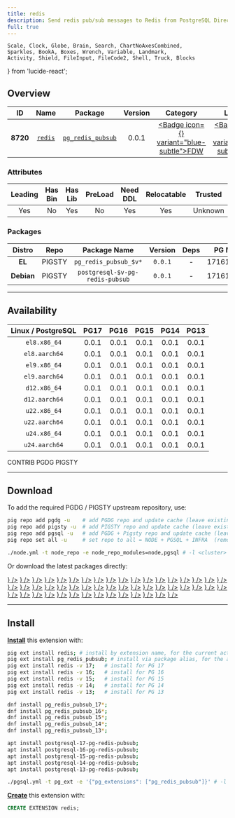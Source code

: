 ```yaml
---
title: redis
description: Send redis pub/sub messages to Redis from PostgreSQL Directly
full: true
---
```


    Scale, Clock, Globe, Brain, Search, ChartNoAxesCombined,
    Sparkles, BookA, Boxes, Wrench, Variable, Landmark,
    Activity, Shield, FileInput, FileCode2, Shell, Truck, Blocks
} from 'lucide-react';

## Overview

| <TooltipIconButton tooltip="Extension unique identifier" side="top">ID</TooltipIconButton> | <TooltipIconButton tooltip="Extension name" side="top">Name</TooltipIconButton> | <TooltipIconButton tooltip="Package name for installation" side="top">Package</TooltipIconButton> | <TooltipIconButton tooltip="Latest available extension version" side="top">Version</TooltipIconButton> | <TooltipIconButton tooltip="Extension category" side="top">Category</TooltipIconButton> | <TooltipIconButton tooltip="Open source license" side="top">License</TooltipIconButton> | <TooltipIconButton tooltip="Programming language" side="top">Lang</TooltipIconButton> |
|:--------:|:--------:|:----------:|:--------------:|:---------------------------------------:|:------------------------------------------------------:|:----:|
| **8720** | [`redis`](https://github.com/brettlaforge/pg_redis_pubsub) | [`pg_redis_pubsub`](/ext/redis) | 0.0.1 | <a href="/ext/fdw" className="no-underline"><Badge icon={<FileInput />} variant="blue-subtle">FDW</Badge></a> | <a href="/ext/list/license#mit" className="no-underline"><Badge icon={<Scale />} variant="blue-subtle">MIT</Badge></a> | <a href="/ext/list/lang#c"><Badge icon={<FileCode2 />} variant="blue-subtle">C</Badge></a> |

### Attributes

| <TooltipIconButton tooltip="The Primary Leading extension in the Package" side="top">Leading</TooltipIconButton> | <TooltipIconButton tooltip="Contains binary utils" side="top">Has Bin</TooltipIconButton> | <TooltipIconButton tooltip="Contains .so shared library files" side="top">Has Lib</TooltipIconButton> | <TooltipIconButton tooltip="Requires preloading via shared_preload_libraries" side="top">PreLoad</TooltipIconButton> | <TooltipIconButton tooltip="Requires CREATE EXTENSION DDL command" side="top">Need DDL</TooltipIconButton> | <TooltipIconButton tooltip="Can be installed in any schema" side="top">Relocatable</TooltipIconButton> | <TooltipIconButton tooltip="Can be created by non-superuser" side="top">Trusted</TooltipIconButton> | <TooltipIconButton tooltip="Schemas used by this extension" side="top">Schemas</TooltipIconButton> |
|:-------:|:-------:|:-------:|:-------:|:--------:|:-----------:|:-------:|:-------:|
| Yes | No | Yes | No | Yes | Yes | Unknown | - |

### Packages

| <TooltipIconButton tooltip="Linux distribution family, EL or Debian" side="top">Distro</TooltipIconButton> | <TooltipIconButton tooltip="Package repository" side="top">Repo</TooltipIconButton> | <TooltipIconButton tooltip="The RPM/DEB Package Name Pattern (replace $v with real pg major)" side="top">Package Name</TooltipIconButton> | <TooltipIconButton tooltip="Latest package version" side="top">Version</TooltipIconButton> | <TooltipIconButton tooltip="RPM/DEB Package dependencies" side="top">Deps</TooltipIconButton> | <TooltipIconButton tooltip="Available in these PostgreSQL Major Versions" side="top">PG Major</TooltipIconButton> |
|:----------:|:--------:|:------------------------:|:-----------:|:------------:|:------------------:|
|   **EL**   | <Badge variant="amber-subtle"><span className="font-bold">PIGSTY</span></Badge> | `pg_redis_pubsub_$v*` | `0.0.1` | - | <Badge variant="green-subtle">17</Badge><Badge variant="green-subtle">16</Badge><Badge variant="green-subtle">15</Badge><Badge variant="green-subtle">14</Badge><Badge variant="green-subtle">13</Badge> |
| **Debian** | <Badge variant="amber-subtle"><span className="font-bold">PIGSTY</span></Badge> | `postgresql-$v-pg-redis-pubsub` | `0.0.1` | - | <Badge variant="green-subtle">17</Badge><Badge variant="green-subtle">16</Badge><Badge variant="green-subtle">15</Badge><Badge variant="green-subtle">14</Badge><Badge variant="green-subtle">13</Badge> |



------

## Availability

| <TooltipIconButton tooltip="Linux Distro Arch / PostgreSQL Major Version" side="top">Linux / PostgreSQL </TooltipIconButton> | **PG17** | **PG16** | **PG15** | **PG14** | **PG13** |
|:-----:|:-----:|:-----:|:-----:|:-----:|:-----:|
| `el8.x86_64` | <Badge variant="amber-subtle">0.0.1</Badge> | <Badge variant="amber-subtle">0.0.1</Badge> | <Badge variant="amber-subtle">0.0.1</Badge> | <Badge variant="amber-subtle">0.0.1</Badge> | <Badge variant="amber-subtle">0.0.1</Badge> |
| `el8.aarch64` | <Badge variant="amber-subtle">0.0.1</Badge> | <Badge variant="amber-subtle">0.0.1</Badge> | <Badge variant="amber-subtle">0.0.1</Badge> | <Badge variant="amber-subtle">0.0.1</Badge> | <Badge variant="amber-subtle">0.0.1</Badge> |
| `el9.x86_64` | <Badge variant="amber-subtle">0.0.1</Badge> | <Badge variant="amber-subtle">0.0.1</Badge> | <Badge variant="amber-subtle">0.0.1</Badge> | <Badge variant="amber-subtle">0.0.1</Badge> | <Badge variant="amber-subtle">0.0.1</Badge> |
| `el9.aarch64` | <Badge variant="amber-subtle">0.0.1</Badge> | <Badge variant="amber-subtle">0.0.1</Badge> | <Badge variant="amber-subtle">0.0.1</Badge> | <Badge variant="amber-subtle">0.0.1</Badge> | <Badge variant="amber-subtle">0.0.1</Badge> |
| `d12.x86_64` | <Badge variant="amber-subtle">0.0.1</Badge> | <Badge variant="amber-subtle">0.0.1</Badge> | <Badge variant="amber-subtle">0.0.1</Badge> | <Badge variant="amber-subtle">0.0.1</Badge> | <Badge variant="amber-subtle">0.0.1</Badge> |
| `d12.aarch64` | <Badge variant="amber-subtle">0.0.1</Badge> | <Badge variant="amber-subtle">0.0.1</Badge> | <Badge variant="amber-subtle">0.0.1</Badge> | <Badge variant="amber-subtle">0.0.1</Badge> | <Badge variant="amber-subtle">0.0.1</Badge> |
| `u22.x86_64` | <Badge variant="amber-subtle">0.0.1</Badge> | <Badge variant="amber-subtle">0.0.1</Badge> | <Badge variant="amber-subtle">0.0.1</Badge> | <Badge variant="amber-subtle">0.0.1</Badge> | <Badge variant="amber-subtle">0.0.1</Badge> |
| `u22.aarch64` | <Badge variant="amber-subtle">0.0.1</Badge> | <Badge variant="amber-subtle">0.0.1</Badge> | <Badge variant="amber-subtle">0.0.1</Badge> | <Badge variant="amber-subtle">0.0.1</Badge> | <Badge variant="amber-subtle">0.0.1</Badge> |
| `u24.x86_64` | <Badge variant="amber-subtle">0.0.1</Badge> | <Badge variant="amber-subtle">0.0.1</Badge> | <Badge variant="amber-subtle">0.0.1</Badge> | <Badge variant="amber-subtle">0.0.1</Badge> | <Badge variant="amber-subtle">0.0.1</Badge> |
| `u24.aarch64` | <Badge variant="amber-subtle">0.0.1</Badge> | <Badge variant="amber-subtle">0.0.1</Badge> | <Badge variant="amber-subtle">0.0.1</Badge> | <Badge variant="amber-subtle">0.0.1</Badge> | <Badge variant="amber-subtle">0.0.1</Badge> |

<Badge variant="green-subtle"><span className="font-black">CONTRIB</span></Badge> <Badge variant="blue-subtle"><span className="font-black">PGDG</span></Badge> <Badge variant="amber-subtle"><span className="font-black">PIGSTY</span></Badge>

------

## Download

To add the required PGDG / PIGSTY upstream repository, use:

```bash tab="pig"
pig repo add pgdg -u    # add PGDG repo and update cache (leave existing repos)
pig repo add pigsty -u  # add PIGSTY repo and update cache (leave existing repos)
pig repo add pgsql -u   # add PGDG + Pigsty repo and update cache (leave existing repos)
pig repo set all -u     # set repo to all = NODE + PGSQL + INFRA  (remove existing repos)
```
```bash tab="pigsty"
./node.yml -t node_repo -e node_repo_modules=node,pgsql # -l <cluster>
```

Or download the latest packages directly:

<Files>
    <Folder name="el8.x86_64">
        <a href="https://repo.pigsty.io/yum/pgsql/el8.x86_64/pg_redis_pubsub_17-0.0.1-1PIGSTY.el8.x86_64.rpm"><File name="pg_redis_pubsub_17-0.0.1-1PIGSTY.el8.x86_64.rpm" icon={<Package className="text-emerald-500" />} /></a>
        <a href="https://repo.pigsty.io/yum/pgsql/el8.x86_64/pg_redis_pubsub_16-0.0.1-1PIGSTY.el8.x86_64.rpm"><File name="pg_redis_pubsub_16-0.0.1-1PIGSTY.el8.x86_64.rpm" icon={<Package className="text-emerald-500" />} /></a>
        <a href="https://repo.pigsty.io/yum/pgsql/el8.x86_64/pg_redis_pubsub_15-0.0.1-1PIGSTY.el8.x86_64.rpm"><File name="pg_redis_pubsub_15-0.0.1-1PIGSTY.el8.x86_64.rpm" icon={<Package className="text-emerald-500" />} /></a>
        <a href="https://repo.pigsty.io/yum/pgsql/el8.x86_64/pg_redis_pubsub_14-0.0.1-1PIGSTY.el8.x86_64.rpm"><File name="pg_redis_pubsub_14-0.0.1-1PIGSTY.el8.x86_64.rpm" icon={<Package className="text-emerald-500" />} /></a>
        <a href="https://repo.pigsty.io/yum/pgsql/el8.x86_64/pg_redis_pubsub_13-0.0.1-1PIGSTY.el8.x86_64.rpm"><File name="pg_redis_pubsub_13-0.0.1-1PIGSTY.el8.x86_64.rpm" icon={<Package className="text-emerald-500" />} /></a>
    </Folder>
    <Folder name="el8.aarch64">
        <a href="https://repo.pigsty.io/yum/pgsql/el8.aarch64/pg_redis_pubsub_17-0.0.1-1PIGSTY.el8.aarch64.rpm"><File name="pg_redis_pubsub_17-0.0.1-1PIGSTY.el8.aarch64.rpm" icon={<Package className="text-orange-500" />} /></a>
        <a href="https://repo.pigsty.io/yum/pgsql/el8.aarch64/pg_redis_pubsub_16-0.0.1-1PIGSTY.el8.aarch64.rpm"><File name="pg_redis_pubsub_16-0.0.1-1PIGSTY.el8.aarch64.rpm" icon={<Package className="text-orange-500" />} /></a>
        <a href="https://repo.pigsty.io/yum/pgsql/el8.aarch64/pg_redis_pubsub_15-0.0.1-1PIGSTY.el8.aarch64.rpm"><File name="pg_redis_pubsub_15-0.0.1-1PIGSTY.el8.aarch64.rpm" icon={<Package className="text-orange-500" />} /></a>
        <a href="https://repo.pigsty.io/yum/pgsql/el8.aarch64/pg_redis_pubsub_14-0.0.1-1PIGSTY.el8.aarch64.rpm"><File name="pg_redis_pubsub_14-0.0.1-1PIGSTY.el8.aarch64.rpm" icon={<Package className="text-orange-500" />} /></a>
        <a href="https://repo.pigsty.io/yum/pgsql/el8.aarch64/pg_redis_pubsub_13-0.0.1-1PIGSTY.el8.aarch64.rpm"><File name="pg_redis_pubsub_13-0.0.1-1PIGSTY.el8.aarch64.rpm" icon={<Package className="text-orange-500" />} /></a>
    </Folder>
    <Folder name="el9.x86_64">
        <a href="https://repo.pigsty.io/yum/pgsql/el9.x86_64/pg_redis_pubsub_17-0.0.1-1PIGSTY.el9.x86_64.rpm"><File name="pg_redis_pubsub_17-0.0.1-1PIGSTY.el9.x86_64.rpm" icon={<Package className="text-emerald-500" />} /></a>
        <a href="https://repo.pigsty.io/yum/pgsql/el9.x86_64/pg_redis_pubsub_16-0.0.1-1PIGSTY.el9.x86_64.rpm"><File name="pg_redis_pubsub_16-0.0.1-1PIGSTY.el9.x86_64.rpm" icon={<Package className="text-emerald-500" />} /></a>
        <a href="https://repo.pigsty.io/yum/pgsql/el9.x86_64/pg_redis_pubsub_15-0.0.1-1PIGSTY.el9.x86_64.rpm"><File name="pg_redis_pubsub_15-0.0.1-1PIGSTY.el9.x86_64.rpm" icon={<Package className="text-emerald-500" />} /></a>
        <a href="https://repo.pigsty.io/yum/pgsql/el9.x86_64/pg_redis_pubsub_14-0.0.1-1PIGSTY.el9.x86_64.rpm"><File name="pg_redis_pubsub_14-0.0.1-1PIGSTY.el9.x86_64.rpm" icon={<Package className="text-emerald-500" />} /></a>
        <a href="https://repo.pigsty.io/yum/pgsql/el9.x86_64/pg_redis_pubsub_13-0.0.1-1PIGSTY.el9.x86_64.rpm"><File name="pg_redis_pubsub_13-0.0.1-1PIGSTY.el9.x86_64.rpm" icon={<Package className="text-emerald-500" />} /></a>
    </Folder>
    <Folder name="el9.aarch64">
        <a href="https://repo.pigsty.io/yum/pgsql/el9.aarch64/pg_redis_pubsub_17-0.0.1-1PIGSTY.el9.aarch64.rpm"><File name="pg_redis_pubsub_17-0.0.1-1PIGSTY.el9.aarch64.rpm" icon={<Package className="text-orange-500" />} /></a>
        <a href="https://repo.pigsty.io/yum/pgsql/el9.aarch64/pg_redis_pubsub_16-0.0.1-1PIGSTY.el9.aarch64.rpm"><File name="pg_redis_pubsub_16-0.0.1-1PIGSTY.el9.aarch64.rpm" icon={<Package className="text-orange-500" />} /></a>
        <a href="https://repo.pigsty.io/yum/pgsql/el9.aarch64/pg_redis_pubsub_15-0.0.1-1PIGSTY.el9.aarch64.rpm"><File name="pg_redis_pubsub_15-0.0.1-1PIGSTY.el9.aarch64.rpm" icon={<Package className="text-orange-500" />} /></a>
        <a href="https://repo.pigsty.io/yum/pgsql/el9.aarch64/pg_redis_pubsub_14-0.0.1-1PIGSTY.el9.aarch64.rpm"><File name="pg_redis_pubsub_14-0.0.1-1PIGSTY.el9.aarch64.rpm" icon={<Package className="text-orange-500" />} /></a>
        <a href="https://repo.pigsty.io/yum/pgsql/el9.aarch64/pg_redis_pubsub_13-0.0.1-1PIGSTY.el9.aarch64.rpm"><File name="pg_redis_pubsub_13-0.0.1-1PIGSTY.el9.aarch64.rpm" icon={<Package className="text-orange-500" />} /></a>
    </Folder>
    <Folder name="d12.x86_64">
        <a href="https://repo.pigsty.io/apt/pgsql/bookworm/pool/main/p/pg-redis-pubsub/postgresql-17-pg-redis-pubsub_0.0.1-1PIGSTY~bookworm_amd64.deb"><File name="postgresql-17-pg-redis-pubsub_0.0.1-1PIGSTY~bookworm_amd64.deb" icon={<Box className="text-emerald-500" />} /></a>
        <a href="https://repo.pigsty.io/apt/pgsql/bookworm/pool/main/p/pg-redis-pubsub/postgresql-16-pg-redis-pubsub_0.0.1-1PIGSTY~bookworm_amd64.deb"><File name="postgresql-16-pg-redis-pubsub_0.0.1-1PIGSTY~bookworm_amd64.deb" icon={<Box className="text-emerald-500" />} /></a>
        <a href="https://repo.pigsty.io/apt/pgsql/bookworm/pool/main/p/pg-redis-pubsub/postgresql-15-pg-redis-pubsub_0.0.1-1PIGSTY~bookworm_amd64.deb"><File name="postgresql-15-pg-redis-pubsub_0.0.1-1PIGSTY~bookworm_amd64.deb" icon={<Box className="text-emerald-500" />} /></a>
        <a href="https://repo.pigsty.io/apt/pgsql/bookworm/pool/main/p/pg-redis-pubsub/postgresql-14-pg-redis-pubsub_0.0.1-1PIGSTY~bookworm_amd64.deb"><File name="postgresql-14-pg-redis-pubsub_0.0.1-1PIGSTY~bookworm_amd64.deb" icon={<Box className="text-emerald-500" />} /></a>
        <a href="https://repo.pigsty.io/apt/pgsql/bookworm/pool/main/p/pg-redis-pubsub/postgresql-13-pg-redis-pubsub_0.0.1-1PIGSTY~bookworm_amd64.deb"><File name="postgresql-13-pg-redis-pubsub_0.0.1-1PIGSTY~bookworm_amd64.deb" icon={<Box className="text-emerald-500" />} /></a>
    </Folder>
    <Folder name="d12.aarch64">
        <a href="https://repo.pigsty.io/apt/pgsql/bookworm/pool/main/p/pg-redis-pubsub/postgresql-17-pg-redis-pubsub_0.0.1-1PIGSTY~bookworm_arm64.deb"><File name="postgresql-17-pg-redis-pubsub_0.0.1-1PIGSTY~bookworm_arm64.deb" icon={<Box className="text-orange-500" />} /></a>
        <a href="https://repo.pigsty.io/apt/pgsql/bookworm/pool/main/p/pg-redis-pubsub/postgresql-16-pg-redis-pubsub_0.0.1-1PIGSTY~bookworm_arm64.deb"><File name="postgresql-16-pg-redis-pubsub_0.0.1-1PIGSTY~bookworm_arm64.deb" icon={<Box className="text-orange-500" />} /></a>
        <a href="https://repo.pigsty.io/apt/pgsql/bookworm/pool/main/p/pg-redis-pubsub/postgresql-15-pg-redis-pubsub_0.0.1-1PIGSTY~bookworm_arm64.deb"><File name="postgresql-15-pg-redis-pubsub_0.0.1-1PIGSTY~bookworm_arm64.deb" icon={<Box className="text-orange-500" />} /></a>
        <a href="https://repo.pigsty.io/apt/pgsql/bookworm/pool/main/p/pg-redis-pubsub/postgresql-14-pg-redis-pubsub_0.0.1-1PIGSTY~bookworm_arm64.deb"><File name="postgresql-14-pg-redis-pubsub_0.0.1-1PIGSTY~bookworm_arm64.deb" icon={<Box className="text-orange-500" />} /></a>
        <a href="https://repo.pigsty.io/apt/pgsql/bookworm/pool/main/p/pg-redis-pubsub/postgresql-13-pg-redis-pubsub_0.0.1-1PIGSTY~bookworm_arm64.deb"><File name="postgresql-13-pg-redis-pubsub_0.0.1-1PIGSTY~bookworm_arm64.deb" icon={<Box className="text-orange-500" />} /></a>
    </Folder>
    <Folder name="u22.x86_64">
        <a href="https://repo.pigsty.io/apt/pgsql/jammy/pool/main/p/pg-redis-pubsub/postgresql-17-pg-redis-pubsub_0.0.1-1PIGSTY~jammy_amd64.deb"><File name="postgresql-17-pg-redis-pubsub_0.0.1-1PIGSTY~jammy_amd64.deb" icon={<Box className="text-emerald-500" />} /></a>
        <a href="https://repo.pigsty.io/apt/pgsql/jammy/pool/main/p/pg-redis-pubsub/postgresql-16-pg-redis-pubsub_0.0.1-1PIGSTY~jammy_amd64.deb"><File name="postgresql-16-pg-redis-pubsub_0.0.1-1PIGSTY~jammy_amd64.deb" icon={<Box className="text-emerald-500" />} /></a>
        <a href="https://repo.pigsty.io/apt/pgsql/jammy/pool/main/p/pg-redis-pubsub/postgresql-15-pg-redis-pubsub_0.0.1-1PIGSTY~jammy_amd64.deb"><File name="postgresql-15-pg-redis-pubsub_0.0.1-1PIGSTY~jammy_amd64.deb" icon={<Box className="text-emerald-500" />} /></a>
        <a href="https://repo.pigsty.io/apt/pgsql/jammy/pool/main/p/pg-redis-pubsub/postgresql-14-pg-redis-pubsub_0.0.1-1PIGSTY~jammy_amd64.deb"><File name="postgresql-14-pg-redis-pubsub_0.0.1-1PIGSTY~jammy_amd64.deb" icon={<Box className="text-emerald-500" />} /></a>
        <a href="https://repo.pigsty.io/apt/pgsql/jammy/pool/main/p/pg-redis-pubsub/postgresql-13-pg-redis-pubsub_0.0.1-1PIGSTY~jammy_amd64.deb"><File name="postgresql-13-pg-redis-pubsub_0.0.1-1PIGSTY~jammy_amd64.deb" icon={<Box className="text-emerald-500" />} /></a>
    </Folder>
    <Folder name="u22.aarch64">
        <a href="https://repo.pigsty.io/apt/pgsql/jammy/pool/main/p/pg-redis-pubsub/postgresql-17-pg-redis-pubsub_0.0.1-1PIGSTY~jammy_arm64.deb"><File name="postgresql-17-pg-redis-pubsub_0.0.1-1PIGSTY~jammy_arm64.deb" icon={<Box className="text-orange-500" />} /></a>
        <a href="https://repo.pigsty.io/apt/pgsql/jammy/pool/main/p/pg-redis-pubsub/postgresql-16-pg-redis-pubsub_0.0.1-1PIGSTY~jammy_arm64.deb"><File name="postgresql-16-pg-redis-pubsub_0.0.1-1PIGSTY~jammy_arm64.deb" icon={<Box className="text-orange-500" />} /></a>
        <a href="https://repo.pigsty.io/apt/pgsql/jammy/pool/main/p/pg-redis-pubsub/postgresql-15-pg-redis-pubsub_0.0.1-1PIGSTY~jammy_arm64.deb"><File name="postgresql-15-pg-redis-pubsub_0.0.1-1PIGSTY~jammy_arm64.deb" icon={<Box className="text-orange-500" />} /></a>
        <a href="https://repo.pigsty.io/apt/pgsql/jammy/pool/main/p/pg-redis-pubsub/postgresql-14-pg-redis-pubsub_0.0.1-1PIGSTY~jammy_arm64.deb"><File name="postgresql-14-pg-redis-pubsub_0.0.1-1PIGSTY~jammy_arm64.deb" icon={<Box className="text-orange-500" />} /></a>
        <a href="https://repo.pigsty.io/apt/pgsql/jammy/pool/main/p/pg-redis-pubsub/postgresql-13-pg-redis-pubsub_0.0.1-1PIGSTY~jammy_arm64.deb"><File name="postgresql-13-pg-redis-pubsub_0.0.1-1PIGSTY~jammy_arm64.deb" icon={<Box className="text-orange-500" />} /></a>
    </Folder>
    <Folder name="u24.x86_64">
        <a href="https://repo.pigsty.io/apt/pgsql/noble/pool/main/p/pg-redis-pubsub/postgresql-17-pg-redis-pubsub_0.0.1-1PIGSTY~noble_amd64.deb"><File name="postgresql-17-pg-redis-pubsub_0.0.1-1PIGSTY~noble_amd64.deb" icon={<Box className="text-emerald-500" />} /></a>
        <a href="https://repo.pigsty.io/apt/pgsql/noble/pool/main/p/pg-redis-pubsub/postgresql-16-pg-redis-pubsub_0.0.1-1PIGSTY~noble_amd64.deb"><File name="postgresql-16-pg-redis-pubsub_0.0.1-1PIGSTY~noble_amd64.deb" icon={<Box className="text-emerald-500" />} /></a>
        <a href="https://repo.pigsty.io/apt/pgsql/noble/pool/main/p/pg-redis-pubsub/postgresql-15-pg-redis-pubsub_0.0.1-1PIGSTY~noble_amd64.deb"><File name="postgresql-15-pg-redis-pubsub_0.0.1-1PIGSTY~noble_amd64.deb" icon={<Box className="text-emerald-500" />} /></a>
        <a href="https://repo.pigsty.io/apt/pgsql/noble/pool/main/p/pg-redis-pubsub/postgresql-14-pg-redis-pubsub_0.0.1-1PIGSTY~noble_amd64.deb"><File name="postgresql-14-pg-redis-pubsub_0.0.1-1PIGSTY~noble_amd64.deb" icon={<Box className="text-emerald-500" />} /></a>
        <a href="https://repo.pigsty.io/apt/pgsql/noble/pool/main/p/pg-redis-pubsub/postgresql-13-pg-redis-pubsub_0.0.1-1PIGSTY~noble_amd64.deb"><File name="postgresql-13-pg-redis-pubsub_0.0.1-1PIGSTY~noble_amd64.deb" icon={<Box className="text-emerald-500" />} /></a>
    </Folder>
    <Folder name="u24.aarch64">
        <a href="https://repo.pigsty.io/apt/pgsql/noble/pool/main/p/pg-redis-pubsub/postgresql-17-pg-redis-pubsub_0.0.1-1PIGSTY~noble_arm64.deb"><File name="postgresql-17-pg-redis-pubsub_0.0.1-1PIGSTY~noble_arm64.deb" icon={<Box className="text-orange-500" />} /></a>
        <a href="https://repo.pigsty.io/apt/pgsql/noble/pool/main/p/pg-redis-pubsub/postgresql-16-pg-redis-pubsub_0.0.1-1PIGSTY~noble_arm64.deb"><File name="postgresql-16-pg-redis-pubsub_0.0.1-1PIGSTY~noble_arm64.deb" icon={<Box className="text-orange-500" />} /></a>
        <a href="https://repo.pigsty.io/apt/pgsql/noble/pool/main/p/pg-redis-pubsub/postgresql-15-pg-redis-pubsub_0.0.1-1PIGSTY~noble_arm64.deb"><File name="postgresql-15-pg-redis-pubsub_0.0.1-1PIGSTY~noble_arm64.deb" icon={<Box className="text-orange-500" />} /></a>
        <a href="https://repo.pigsty.io/apt/pgsql/noble/pool/main/p/pg-redis-pubsub/postgresql-14-pg-redis-pubsub_0.0.1-1PIGSTY~noble_arm64.deb"><File name="postgresql-14-pg-redis-pubsub_0.0.1-1PIGSTY~noble_arm64.deb" icon={<Box className="text-orange-500" />} /></a>
        <a href="https://repo.pigsty.io/apt/pgsql/noble/pool/main/p/pg-redis-pubsub/postgresql-13-pg-redis-pubsub_0.0.1-1PIGSTY~noble_arm64.deb"><File name="postgresql-13-pg-redis-pubsub_0.0.1-1PIGSTY~noble_arm64.deb" icon={<Box className="text-orange-500" />} /></a>
    </Folder>
</Files>

------

## Install

[**Install**](/docs/pgsql/extension/install) this extension with:

```bash tab="pig"
pig ext install redis; # install by extension name, for the current active PG version
pig ext install pg_redis_pubsub; # install via package alias, for the active PG version
pig ext install redis -v 17;   # install for PG 17
pig ext install redis -v 16;   # install for PG 16
pig ext install redis -v 15;   # install for PG 15
pig ext install redis -v 14;   # install for PG 14
pig ext install redis -v 13;   # install for PG 13
```
```bash tab="yum" 
dnf install pg_redis_pubsub_17*;
dnf install pg_redis_pubsub_16*;
dnf install pg_redis_pubsub_15*;
dnf install pg_redis_pubsub_14*;
dnf install pg_redis_pubsub_13*;
```
```bash tab="apt" 
apt install postgresql-17-pg-redis-pubsub;
apt install postgresql-16-pg-redis-pubsub;
apt install postgresql-15-pg-redis-pubsub;
apt install postgresql-14-pg-redis-pubsub;
apt install postgresql-13-pg-redis-pubsub;
```
```bash tab="ansible"
./pgsql.yml -t pg_ext -e '{"pg_extensions": ["pg_redis_pubsub"]}' # -l <cls>
```

[**Create**](/docs/pgsql/extension/create) this extension with:

```sql
CREATE EXTENSION redis;
```


